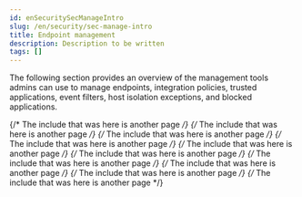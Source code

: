 ```yaml
---
id: enSecuritySecManageIntro
slug: /en/security/sec-manage-intro
title: Endpoint management
description: Description to be written
tags: []
---
```


<div id="sec-manage-intro"></div>

The following section provides an overview of the management tools admins can use to manage endpoints, integration policies, trusted applications, event filters, host isolation exceptions, and blocked applications.

{/* The include that was here is another page */}
{/* The include that was here is another page */}
{/* The include that was here is another page */}
{/* The include that was here is another page */}
{/* The include that was here is another page */}
{/* The include that was here is another page */}
{/* The include that was here is another page */}
{/* The include that was here is another page */}
{/* The include that was here is another page */}
{/* The include that was here is another page */}
